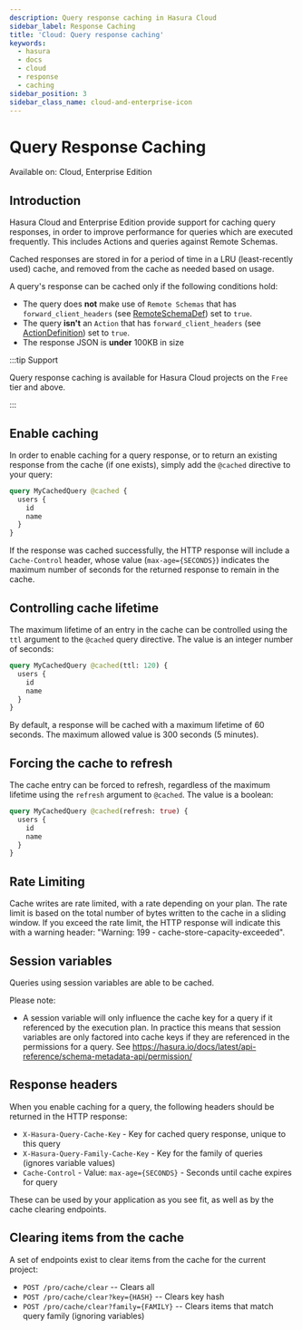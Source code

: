 ```yaml
---
description: Query response caching in Hasura Cloud
sidebar_label: Response Caching
title: 'Cloud: Query response caching'
keywords:
  - hasura
  - docs
  - cloud
  - response
  - caching
sidebar_position: 3
sidebar_class_name: cloud-and-enterprise-icon
---
```



# Query Response Caching

<div className="badge badge--primary heading-badge">Available on: Cloud, Enterprise Edition</div>

## Introduction

Hasura Cloud and Enterprise Edition provide support for caching query responses, in order to improve performance for
queries which are executed frequently. This includes Actions and queries against Remote Schemas.

Cached responses are stored in for a period of time in a LRU (least-recently used) cache, and removed from the cache as
needed based on usage.

A query's response can be cached only if the following conditions hold:

- The query does **not** make use of `Remote Schemas` that has `forward_client_headers` (see
  [RemoteSchemaDef](/api-reference/syntax-defs.mdx#remoteschemadef)) set to `true`.
- The query **isn't** an `Action` that has `forward_client_headers` (see
  [ActionDefinition](/api-reference/syntax-defs.mdx#actiondefinition)) set to `true`.
- The response JSON is **under** 100KB in size

:::tip Support

Query response caching is available for Hasura Cloud projects on the `Free` tier and above.

:::

## Enable caching

In order to enable caching for a query response, or to return an existing response from the cache (if one exists),
simply add the `@cached` directive to your query:

```graphql
query MyCachedQuery @cached {
  users {
    id
    name
  }
}
```

If the response was cached successfully, the HTTP response will include a `Cache-Control` header, whose value
(`max-age={SECONDS}`) indicates the maximum number of seconds for the returned response to remain in the cache.

## Controlling cache lifetime

The maximum lifetime of an entry in the cache can be controlled using the `ttl` argument to the `@cached` query
directive. The value is an integer number of seconds:

```graphql
query MyCachedQuery @cached(ttl: 120) {
  users {
    id
    name
  }
}
```

By default, a response will be cached with a maximum lifetime of 60 seconds. The maximum allowed value is 300 seconds (5
minutes).

## Forcing the cache to refresh

The cache entry can be forced to refresh, regardless of the maximum lifetime using the `refresh` argument to `@cached`.
The value is a boolean:

```graphql
query MyCachedQuery @cached(refresh: true) {
  users {
    id
    name
  }
}
```

## Rate Limiting

Cache writes are rate limited, with a rate depending on your plan. The rate limit is based on the total number of bytes
written to the cache in a sliding window. If you exceed the rate limit, the HTTP response will indicate this with a
warning header: "Warning: 199 - cache-store-capacity-exceeded".

## Session variables

Queries using session variables are able to be cached.

Please note:

- A session variable will only influence the cache key for a query if it referenced by the execution plan. In practice
  this means that session variables are only factored into cache keys if they are referenced in the permissions for a
  query. See <https://hasura.io/docs/latest/api-reference/schema-metadata-api/permission/>

## Response headers

When you enable caching for a query, the following headers should be returned in the HTTP response:

- `X-Hasura-Query-Cache-Key` - Key for cached query response, unique to this query
- `X-Hasura-Query-Family-Cache-Key` - Key for the family of queries (ignores variable values)
- `Cache-Control` - Value: `max-age={SECONDS}` - Seconds until cache expires for query

These can be used by your application as you see fit, as well as by the cache clearing endpoints.

## Clearing items from the cache

A set of endpoints exist to clear items from the cache for the current project:

- `POST /pro/cache/clear` -- Clears all
- `POST /pro/cache/clear?key={HASH}` -- Clears key hash
- `POST /pro/cache/clear?family={FAMILY}` -- Clears items that match query family (ignoring variables)
